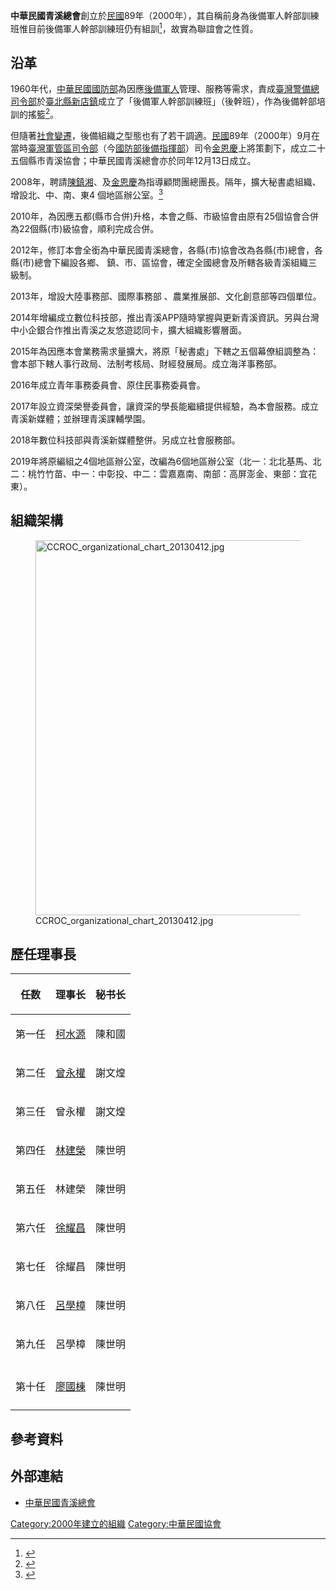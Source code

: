 {{多個問題|
{{primarysources|time=2019-08-26T09:39:41+00:00}}
{{refimprove|time=2019-08-26T09:39:41+00:00}}
{{expand|time=2013-05-02T18:25:16+00:00}}
}}
'''中華民國青溪總會'''創立於[[民國紀年|民國]]89年（2000年），其自稱前身為後備軍人幹部訓練班惟目前後備軍人幹部訓練班仍有組訓<ref>{{Cite web|title=國防部後備指揮部-後備服務-幹部訓練班簡介|url=https://afrc.mnd.gov.tw/afrcweb/Content.aspx?ID=1&MenuID=99|access-date=2021-11-21|work=afrc.mnd.gov.tw}}</ref>，故實為聯誼會之性質。

==沿革==
1960年代，[[中華民國國防部|中華民國國防部]]為因應[[後備軍人|後備軍人]]管理、服務等需求，責成[[臺灣警備總司令部|臺灣警備總司令部]]於[[臺北縣|臺北縣]][[新店區|新店鎮]]成立了「後備軍人幹部訓練班」（後幹班），作為後備幹部培訓的搖籃<ref>{{Cite web |url= http://www.ccroc.org.tw/history.htm |title= 本會沿革 |language= Zh-hant |accessdate= 2013-04-11 |archive-date= 2015-04-11 |archive-url= https://web.archive.org/web/20150411085557/http://ccroc.org.tw/history.htm |dead-url= no }}</ref>。

但隨著[[社會變遷|社會變遷]]，後備組織之型態也有了若干調適。[[民國紀年|民國]]89年（2000年）9月在當時[[臺灣軍管區司令部|臺灣軍管區司令部]]（今[[國防部後備指揮部|國防部後備指揮部]]）司令[[金恩慶|金恩慶]]上將策劃下，成立二十五個縣市青溪協會；中華民國青溪總會亦於同年12月13日成立。

2008年，聘請[[陳鎮湘|陳鎮湘]]、及[[金恩慶|金恩慶]]為指導顧問團總團長。隔年，擴大秘書處組織、增設北、中、南、東4 個地區辦公室。<ref>{{Cite web|title=中華民國青溪總會|url=http://www.ccroc.org.tw/history.html|access-date=2021-11-21|work=www.ccroc.org.tw|archive-date=2021-11-21|archive-url=https://web.archive.org/web/20211121161840/http://www.ccroc.org.tw/history.html}}</ref>

2010年，為因應五都(縣市合併)升格，本會之縣、市級協會由原有25個協會合併為22個縣(市)級協會，順利完成合併。

2012年，修訂本會全銜為中華民國青溪總會，各縣(市)協會改為各縣(市)總會，各縣(市)總會下編設各鄉、 鎮、市、區協會，確定全國總會及所轄各級青溪組織三級制。

2013年，增設大陸事務部、國際事務部 、農業推展部、文化創意部等四個單位。

2014年增編成立數位科技部，推出青溪APP隨時掌握與更新青溪資訊。另與台灣中小企銀合作推出青溪之友悠遊認同卡，擴大組織影響層面。

2015年為因應本會業務需求量擴大，將原「秘書處」下轄之五個幕僚組調整為：會本部下轄人事行政局、法制考核局、財經發展局。成立海洋事務部。

2016年成立青年事務委員會、原住民事務委員會。

2017年設立資深榮譽委員會，讓資深的學長能繼續提供經驗，為本會服務。成立青溪新媒體；並辦理青溪課輔學園。

2018年數位科技部與青溪新媒體整併。另成立社會服務部。

2019年將原編組之4個地區辦公室，改編為6個地區辦公室（北一：北北基馬、北二：桃竹竹苗、中一：中彰投、中二：雲嘉嘉南、南部：高屏澎金、東部：宜花東）。

==組織架構==
[[File:CCROC_organizational_chart_20130412.jpg|600px]]

==歷任理事長==
{| border="1" cellspacing="0" cellpadding="10"  width="300px" align="center"
! 任数
! 理事长
! 秘书长
|- 
| 第一任
| [[柯水源|柯水源]]
| 陳和國
|-
| 第二任
| [[曾永權|曾永權]]
| 謝文煌
|-
| 第三任
| 曾永權
| 謝文煌
|-
| 第四任
| [[林建榮|林建榮]]
| 陳世明
|-
| 第五任
| 林建榮
| 陳世明
|-
| 第六任
| [[徐耀昌|徐耀昌]]
| 陳世明
|-
| 第七任
| 徐耀昌
| 陳世明
|-
| 第八任
| [[呂學樟|呂學樟]]
| 陳世明
|-
| 第九任
| 呂學樟
| 陳世明
|-
|-
| 第十任
| [[廖國棟|廖國棟]]
| 陳世明
|-
|}

== 參考資料 ==
<references />

== 外部連結 ==
*[http://www.ccroc.org.tw 中華民國青溪總會] {{Wayback|url=http://www.ccroc.org.tw/ |date=20201204113012 }}


[[Category:2000年建立的組織|Category:2000年建立的組織]]
[[Category:中華民國協會|Category:中華民國協會]]